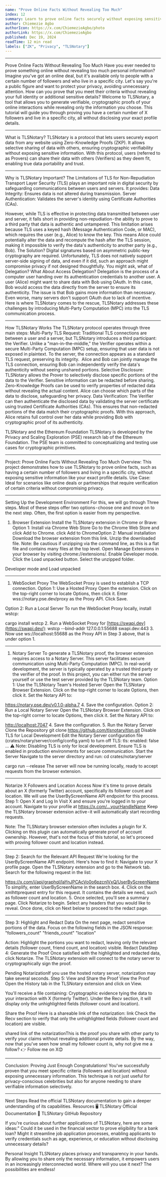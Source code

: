 ```yaml
---
name: "Prove Online Facts Without Revealing Too Much"
index: 12
summary: Learn to prove online facts securely without exposing sensitive information using TLSNotary.
author: Chiemezie Agbo
authorIcon: https://x.com/ChiemezieAgbo/photo
authorLink: https://x.com/ChiemezieAgbo
published: Dec 19, 2024
readTime: 12 min read
labels: ["ZK", "Privacy", "TLSNotary"]
---
```


---

Prove Online Facts Without Revealing Too Much
Have you ever needed to prove something online without revealing too much personal information?
Imagine you've got an online deal, but it's available only to people with a certain number of followers and who live in a specific city. Let's say you're a public figure and want to protect your privacy, avoiding unnecessary attention. How can you prove that you meet their criteria without revealing your full identity or additional sensitive details?
Welcome to TLSNotary, a tool that allows you to generate verifiable, cryptographic proofs of your online interactions while revealing only the information you choose. This tutorial will guide you through proving you have a certain number of X followers and live in a specific city, all without disclosing your exact profile details.

---

What is TLSNotary?
TLSNotary is a protocol that lets users securely export data from any website using Zero-Knowledge Proofs (ZKP). It allows selective sharing of data with others, ensuring cryptographic verifiability without exposing sensitive information.
With this protocol, users (referred to as Provers) can share their data with others (Verifiers) as they deem fit, enabling true data portability and trust.

---

Why is TLSNotary Important?
The Limitations of TLS for Non-Repudiation
Transport Layer Security (TLS) plays an important role in digital security by safeguarding communications between users and servers. It provides:
Data Integrity: Ensures data is not altered during transmission.
Server Authentication: Validates the server's identity using Certificate Authorities (CAs).

However, while TLS is effective in protecting data transmitted between user and server, it falls short in providing non-repudiation - the ability to prove to a third party that data is authentic and untampered.
This limitation arises because TLS uses a keyed hash (Message Authentication Code, or MAC), which requires the user (e.g., Alice) to know the key. This means Alice could potentially alter the data and recompute the hash after the TLS session, making it impossible to verify the data's authenticity to another party (e.g., Bob).
The Solution? Digital signatures based on asymmetric public-key cryptography are required. Unfortunately, TLS does not natively support server-side signing of data, and even if it did, such an approach might compromise privacy if not designed thoughtfully. You might ask, what of Delegation?
What About Access Delegation?
Delegation is the process of a computer user handing over its authentication credentials to another user. A user (Alice) might want to share data with Bob using OAuth. In this case, Bob would access the data directly from the server to ensure its authenticity. The issue is that Bob gains more information than necessary. Even worse, many servers don't support OAuth due to lack of incentive.
Here is where TLSNotary comes to the rescue,
TLSNotary addresses these challenges by introducing Multi-Party Computation (MPC) into the TLS communication process.

---

How TLSNotary Works
The TLSNotary protocol operates through three main steps:
Multi-Party TLS Request: Traditional TLS connections are between a user and a server, but TLSNotary introduces a third participant: the Verifier. Unlike a "man-in-the-middle," the Verifier operates within a secure Multi-Party Computation (MPC) setup, ensuring that user data is not exposed in plaintext. To the server, the connection appears as a standard TLS request, preserving its integrity. 
Alice and Bob can jointly manage the TLS connection, ensuring Bob can independently verify the data's authenticity without seeing unshared portions.
Selective Disclosure: TLSNotary allows the Prover to selectively disclose specific portions of the data to the Verifier. Sensitive information can be redacted before sharing. Zero-Knowledge Proofs can be used to verify properties of redacted data without revealing the actual content.
Alice can choose which parts of the data to disclose, safeguarding her privacy.
Data Verification: The Verifier can then authenticate the disclosed data by validating the server certificate using trusted Certificate Authorities (CAs). This ensures that non-redacted portions of the data match their cryptographic proofs.
With this approach, Alice retains full control over her data while providing Bob with cryptographic proof of its authenticity.

TLSNotary and the Ethereum Foundation
TLSNotary is developed by the Privacy and Scaling Exploration (PSE) research lab of the Ethereum Foundation. The PSE team is committed to conceptualizing and testing use cases for cryptographic primitives.

---

Project: Prove Online Facts Without Revealing Too Much
Overview: This project demonstrates how to use TLSNotary to prove online facts, such as having a certain number of followers and living in a specific city, without exposing sensitive information like your exact profile details.
Use Case: Ideal for scenarios like online deals or partnerships that require verification of certain criteria without compromising privacy.

---

Setting Up the Development Environment
For this, we will go through Three steps. Most of these steps offer two options - choose one and move on to the next step. Often, the first option is easier from my perspective.

1. Browser Extension
Install the TLSNotary extension in Chrome or Brave:
Option 1: Install via Chrome Web Store
Go to the Chrome Web Store and click Add to Chrome.
click Add to ChromeOption 2: Manual installation
Download the browser extension from this link.
Unzip the downloaded file.
Note: Be cautious if unzipping via the command line, as this is a flat file and contains many files at the top level.
Open Manage Extensions in your browser by visiting chrome://extensions/.
Enable Developer mode.
Click the Load unpacked button.
Select the unzipped folder.

Developer mode and Load unpacked

---

1. WebSocket Proxy
The WebSocket Proxy is used to establish a TCP connection.
Option 1: Use a Hosted Proxy
Open the extension.
Click on the top-right corner to locate Options, then click it.
Enter wss://notary.pse.dev/proxy as the Proxy API.
Click Save.

Option 2: Run a Local Server
To run the WebSocket Proxy locally, install wstcp:

cargo install wstcp
2. Run a WebSocket Proxy for [https://swapi.dev](https://swapi.dev/):
wstcp --bind-addr 127.0.0.1:55688 swapi.dev:443
3. Now use ws://localhost:55688 as the Proxy API in Step 3 above, that is under option 1.

---

1. Notary Server
To generate a TLSNotary proof, the browser extension requires access to a Notary Server. This server facilitates secure communication using Multi-Party Computation (MPC). In real-world development, the server is typically operated by a trusted third party or the verifier of the proof. In this project, you can either run the server yourself or use the test server provided by the TLSNotary team.
Option 1: Use the TLSNotary Team's Hosted Server
Open the TLSNotary Browser Extension.
Click on the top-right corner to locate Options, then click it.
Set the Notary API to:

https://notary.pse.dev/v0.1.0-alpha.7
4. Save the configuration.
Option 2: Run a Local Notary Server
Open the TLSNotary Browser Extension.
Click on the top-right corner to locate Options, then click it.
Set the Notary API to:

[http://localhost:7047](http://localhost:7047/)
4. Save the configuration.
5. Run the Notary Server
Clone the Repository
git clone https://github.com/tlsnotary/tlsn.git
Disable TLS for Local Development
Edit the Notary Server configuration file (crates/notary/server/config/config.yaml) to turn off TLS:
tls:
enabled: false
...
⚠️ Note: Disabling TLS is only for local development. Ensure TLS is enabled in production environments for secure communication.
Start the Server
Navigate to the server directory and run:
cd crates/notary/server

cargo run --release
The server will now be running locally, ready to accept requests from the browser extension.

---

Notarize X Followers and Location Access
Now it's time to prove details about an X (formerly Twitter) account, specifically its follower count and location. We will use the UserByScreenName API endpoint for this process.
Step 1: Open X and Log In
Visit X and ensure you're logged in to your account.
Navigate to your profile at https://x.com/...yourHandleName
Keep the TLSNotary browser extension active - it will automatically start recording requests.

Note: The TLSNotary browser extension often includes a plugin for X. Clicking on this plugin can automatically generate proof of account ownership. However, that's not the focus of this tutorial, so let's proceed with proving follower count and location instead.

---

Step 2: Search for the Relevant API Request
We're looking for the UserByScreenName API endpoint. Here's how to find it:
Navigate to your X profile page.
Open the TLSNotary extension and go to the Network tab.
Search for the following request in the list:

https://x.com/i/api/graphql/laYnJPCAcVo0o6pzcnlVxQ/UserByScreenName
To simplify, enter UserByScreenName in the search box.
4. Click on the xmlhttprequest entry for this request. It contains the details we need, such as follower count and location.
5. Once selected, you'll see a summary page. Click Notarize to begin.
Select any headers that you would like to reveal. Once done, click on Next below to proceed to the redact page.

---

Step 3: Highlight and Redact Data
On the next page, redact sensitive portions of the data. Focus on the following fields in the JSON response:
"followers_count"
"friends_count"
"location"

Action: Highlight the portions you want to redact, leaving only the relevant details (follower count, friend count, and location) visible.
Redact DataStep 4: Generate the Proof
Once satisfied with the highlighted and redacted data, click Notarize.
The TLSNotary extension will connect to the notary server to cryptographically sign the proof.

Pending NotarizationIf you use the hosted notary server, notarization may take several seconds.
Step 5: View and Share the Proof
View the Proof
Open the History tab in the TLSNotary extension and click on View.

You'll receive a file containing:
Cryptographic evidence tying the data to your interaction with X (formerly Twitter).
Under the Recv section, it will display only the unhighlighted fields (follower count and location).

Share the Proof
Here is a shareable link of the notarization: link
Check the Recv section to verify that only the unhighlighted fields (follower count and location) are visible.

shared link of the notarizationThis is the proof you share with other party to verify your claims without revealing additional private details.
By the way, now that you've seen how small my follower count is, why not give me a follow? 👉 Follow me on X😊

---

Conclusion: Proving Just Enough
Congratulations! You've successfully proven that you meet specific criteria (followers and location) without exposing unnecessary information. This technique is not just useful for privacy-conscious celebrities but also for anyone needing to share verifiable information selectively.

---

Next Steps
Read the official TLSNotary documentation to gain a deeper understanding of its capabilities.
Resources
🖥️ TLSNotary Official Documentation
📂 TLSNotary GitHub Repository

If you're curious about further applications of TLSNotary, here are some ideas:"
Could it be used in the financial sector to prove eligibility for a bank loan?
Might it streamline job application processes, enabling applicants to verify credentials such as age, experience, or education without disclosing unnecessary details?

Personal Insight
TLSNotary places privacy and transparency in your hands. By allowing you to share only the necessary information, it empowers users in an increasingly interconnected world.
Where will you use it next? The possibilities are endless!